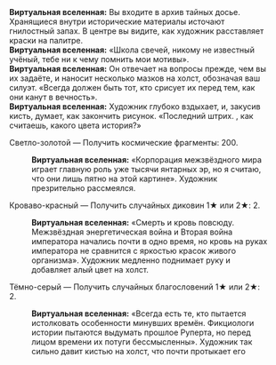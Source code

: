 {{Диалог Начало}}
:'''Виртуальная вселенная:''' Вы входите в архив тайных досье. Хранящиеся внутри исторические материалы источают гнилостный запах. В центре вы видите, как художник расставляет краски на палитре.
:'''Виртуальная вселенная:''' «Школа свечей, никому не известный учёный, тебе ни к чему помнить мои мотивы».
:'''Виртуальная вселенная:''' Он отвечает на вопросы прежде, чем вы их задаёте, и наносит несколько мазков на холст, обозначая ваш силуэт. «Всегда должен быть тот, кто срисует их перед тем, как они канут в вечность».
:'''Виртуальная вселенная:''' Художник глубоко вздыхает, и, закусив кисть, думает, как закончить рисунок. «Последний штрих. {{MC|ж=Безымянная|м=Безымянный}}, как считаешь, какого цвета история?»
:{{Диалог|Звезда}} Светло-золотой &mdash; Получить космические фрагменты: 200.
::'''Виртуальная вселенная:''' «Корпорация межзвёздного мира играет главную роль уже тысячи янтарных эр, но я считаю, что они лишь пятно на этой картине». Художник презрительно рассмеялся.
:{{Диалог|Звезда}} Кроваво-красный &mdash; Получить случайных диковин 1★ или 2★: 2.
::'''Виртуальная вселенная:''' «Смерть и кровь повсюду. Межзвёздная энергетическая война и Вторая война императора начались почти в одно время, но кровь на руках императора не сравнится с яркостью красок живого организма». Художник медленно поднимает руку и добавляет алый цвет на холст.
:{{Диалог|Звезда}} Тёмно-серый &mdash; Получить случайных благословений 1★ или 2★: 2.
::'''Виртуальная вселенная:''' «Всегда есть те, кто пытается истолковать особенности минувших времён. Фикциологи истории пытаются выдумать прошлое Руперта, но перед лицом времени их потуги бессмысленны». Художник так сильно давит кистью на холст, что почти протыкает его
{{Диалог Конец}}